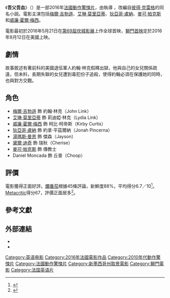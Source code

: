 {{noteTA
|G1=Show
|G2=Movie
}}
{{Infobox film
| name           = 吾父吾血
| original_name  = {{lang|en|''Blood Father''}}
| image          = Blood Father Poster.jpg
| alt            =  
| caption        = 電影海報
| director       = {{le|強-法蘭柯·瑞西|Jean-François Richet}}
| producer       = {{Plainlist|
* Chris Briggs
* [[彼得·克雷格|彼得·克雷格]]
* Pascal Caucheteux
* Sebastien K. Lemercier
}}
| screenplay         = {{Plainlist|
* 彼得·克雷格
* [[安德莉婭·巴洛夫|安德莉婭·巴洛夫]]
}}
| based_on       = {{Based on|''Blood Father''|彼得·克雷格}}
| starring       =  {{Plainlist|
* [[梅爾·吉勃遜|梅爾·吉勃遜]]
* [[艾琳·莫里亞蒂|艾琳·莫里亞蒂]]
* [[狄亞哥·盧納|狄亞哥·盧納]]
* [[麥可·帕克斯|麥可·帕克斯]]
* [[威廉·霍爾·梅西|威廉·霍爾·梅西]]
}}
| music          = Sven Faulconer
| cinematography = Robert Gantz
| editing        = [[史蒂芬·羅森布拉姆|史蒂芬·羅森布拉姆]]
| studio         = {{Plainlist|
* [[Why_Not_Productions|Why Not Productions]]
* [[Wild_Bunch_(公司)|Wild Bunch]]
}}
| distributor    = [[溫斯坦影業|SND Films]] 
| released       = {{Film date|2016|05|21|[[第69屆坎城影展|坎城影展]]|2016|08|12|美國|2016|08|31|法國|2018|11|30|中国}}
| runtime        = 88分鐘<!--Theatrical runtime: 88:10--><ref>{{cite web | url=http://www.bbfc.co.uk/releases/blood-father-film | title=''BLOOD FATHER'' (15) | work=[[British_Board_of_Film_Classification|British Board of Film Classification]] | date=2016-04-22 | accessdate=2016-04-28 | archive-date=2020-02-02 | archive-url=https://web.archive.org/web/20200202195200/https://bbfc.co.uk/releases/blood-father-film | dead-url=no }}</ref>
| country        = 法國
| language       = 英語
| budget         = 1500萬美元
| gross          = 690萬美元<ref>{{cite web|website=[[The_Numbers_(website)|The Numbers]]|url=http://www.the-numbers.com/movie/Blood-Father#tab=summary|date=2016|title=Blood Father|accessdate=2016-10-07|archive-date=2021-01-12|archive-url=https://web.archive.org/web/20210112111430/https://www.the-numbers.com/movie/Blood-Father#tab=summary|dead-url=no}}</ref><ref>{{cite web|title=Blood Father|url=http://www.boxofficemojo.com/movies/intl/?id=_fBLOODFATHER01&country=FR&wk=2016W36&id=_fBLOODFATHER01&p=.htm|date=2016|website=[[Box_Office_Mojo|Box Office Mojo]]|accessdate=2016-10-07|archive-date=2018-11-16|archive-url=https://web.archive.org/web/20181116131755/https://www.boxofficemojo.com/movies/intl/?id=_fBLOODFATHER01&country=FR&wk=2016W36&id=_fBLOODFATHER01&p=.htm|dead-url=no}}</ref>
| cn_name        = 亡命救赎
| hk_name        = 
| tw_name        = 吾父吾血
}}
《'''吾父吾血'''》（{{lang-en|''Blood Father''}}）是一部2016年[[法國|法國]][[動作片|動作]][[驚悚片|驚悚片]]，由{{le|強-法蘭柯·瑞西|Jean-François Richet}}執導
，改編自[[彼得·克雷格|彼得·克雷格]]的同名小說。電影主演包括[[梅爾·吉勃遜|梅爾·吉勃遜]]、[[艾琳·莫里亞蒂|艾琳·莫里亞蒂]]、[[狄亞哥·盧納|狄亞哥·盧納]]、[[麥可·帕克斯|麥可·帕克斯]]和[[威廉·霍爾·梅西|威廉·霍爾·梅西]]。

電影最初於2016年5月21日在[[第69屆坎城影展|第69屆坎城影展]]上作全球首映，[[獅門首映|獅門首映]]定於2016年8月12日在美國上映。

== 劇情 ==
故事敘述有著前科的美國退伍軍人約翰·林克假釋出獄，他與自己的女兒關係疏遠，但未料，長期失聯的女兒遭到毒犯份子追殺，使得約翰必須在保護她的同時，也與對方交戰。

== 角色 ==
* [[梅爾·吉勃遜|梅爾·吉勃遜]] 飾 約翰·林克（John Link）
* [[艾琳·莫里亞蒂|艾琳·莫里亞蒂]] 飾 莉迪婭·林克（Lydia Link）
* [[威廉·霍爾·梅西|威廉·霍爾·梅西]] 飾 柯比·柯帝斯（Kirby Curtis）
* [[狄亞哥·盧納|狄亞哥·盧納]] 飾 約拿·平茲爾納（Jonah Pincerna）
* [[湯瑪斯·曼恩_(演員)|湯瑪斯·曼恩]] 飾 傑森（Jayson）
* [[黛爾·迪奇|黛爾·迪奇]] 飾 瑞秋（Cherise）
* [[麥可·帕克斯|麥可·帕克斯]] 飾 傳教士
* Daniel Moncada 飾 丘普（Choop）

== 評價 ==
電影獲得正面好評。[[爛番茄|爛番茄]]根據45條評論，新鮮度88%，平均得分6.7／10<ref>{{cite web|url=https://www.rottentomatoes.com/m/blood_father/|title=Blood Father (2016)|website=[[Rotten_Tomatoes|Rotten Tomatoes]]|accessdate=2016-09-12|archive-date=2020-09-19|archive-url=https://web.archive.org/web/20200919120020/https://www.rottentomatoes.com/m/blood_father|dead-url=no}}</ref>。[[Metacritic|Metacritic]]得分67，評價正面居多<ref>{{cite web|url=http://www.metacritic.com/movie/blood-father|title=Blood Father|website=[[Metacritic|Metacritic]]|accessdate=2016-08-26|archive-date=2020-11-17|archive-url=https://web.archive.org/web/20201117051609/https://www.metacritic.com/movie/blood-father|dead-url=no}}</ref>。

== 參考文獻 ==
{{Reflist|30em}}

== 外部連結 ==
* {{IMDb title|3647498}}
* {{Rotten Tomatoes|blood_father}}

{{DEFAULTSORT:Blood Father}}
[[Category:英语电影|Category:英语电影]]
[[Category:2016年法國電影作品|Category:2016年法國電影作品]]
[[Category:2010年代動作驚悚片|Category:2010年代動作驚悚片]]
[[Category:法國動作驚悚片|Category:法國動作驚悚片]]
[[Category:新墨西哥州取景電影|Category:新墨西哥州取景電影]]
[[Category:獅門電影|Category:獅門電影]]
[[Category:法国英语片|Category:法国英语片]]